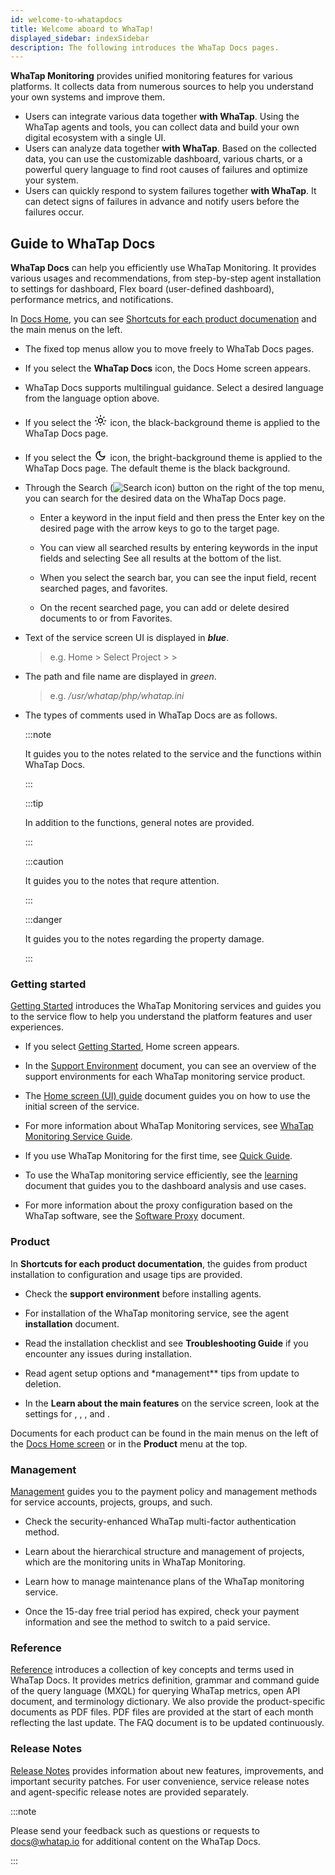 ```yaml
---
id: welcome-to-whatapdocs
title: Welcome aboard to WhaTap!
displayed_sidebar: indexSidebar
description: The following introduces the WhaTap Docs pages.
---
```


**WhaTap Monitoring** provides unified monitoring features for various platforms. It collects data from numerous sources to help you understand your own systems and improve them. 

- Users can integrate various data together **with WhaTap**. Using the WhaTap agents and tools, you can collect data and build your own digital ecosystem with a single UI. 
- Users can analyze data together **with WhaTap**. Based on the collected data, you can use the customizable dashboard, various charts, or a powerful query language to find root causes of failures and optimize your system.
- Users can quickly respond to system failures together **with WhaTap**. It can detect signs of failures in advance and notify users before the failures occur.

## Guide to WhaTap Docs

**WhaTap Docs** can help you efficiently use WhaTap Monitoring. It provides various usages and recommendations, from step-by-step agent installation to settings for dashboard, Flex board (user-defined dashboard), performance metrics, and notifications.  

In [Docs Home](./), you can see [Shortcuts for each product documenation](./#shortcut-product) and the main menus on the left. 

<ImgLang img='whatap-docs-upper.png' desc=''/>

- The fixed top menus allow you to move freely to WhaTab Docs pages. 

- If you select the **WhaTap Docs** icon, the Docs Home screen appears.

- WhaTap Docs supports multilingual guidance. Select a desired language from the language option above.

- If you select the <svg viewBox="0 -4 24 26" width="22" height="22" class="ic-gs"><path fill="currentColor" d="M12,9c1.65,0,3,1.35,3,3s-1.35,3-3,3s-3-1.35-3-3S10.35,9,12,9 M12,7c-2.76,0-5,2.24-5,5s2.24,5,5,5s5-2.24,5-5 S14.76,7,12,7L12,7z M2,13l2,0c0.55,0,1-0.45,1-1s-0.45-1-1-1l-2,0c-0.55,0-1,0.45-1,1S1.45,13,2,13z M20,13l2,0c0.55,0,1-0.45,1-1 s-0.45-1-1-1l-2,0c-0.55,0-1,0.45-1,1S19.45,13,20,13z M11,2v2c0,0.55,0.45,1,1,1s1-0.45,1-1V2c0-0.55-0.45-1-1-1S11,1.45,11,2z M11,20v2c0,0.55,0.45,1,1,1s1-0.45,1-1v-2c0-0.55-0.45-1-1-1C11.45,19,11,19.45,11,20z M5.99,4.58c-0.39-0.39-1.03-0.39-1.41,0 c-0.39,0.39-0.39,1.03,0,1.41l1.06,1.06c0.39,0.39,1.03,0.39,1.41,0s0.39-1.03,0-1.41L5.99,4.58z M18.36,16.95 c-0.39-0.39-1.03-0.39-1.41,0c-0.39,0.39-0.39,1.03,0,1.41l1.06,1.06c0.39,0.39,1.03,0.39,1.41,0c0.39-0.39,0.39-1.03,0-1.41 L18.36,16.95z M19.42,5.99c0.39-0.39,0.39-1.03,0-1.41c-0.39-0.39-1.03-0.39-1.41,0l-1.06,1.06c-0.39,0.39-0.39,1.03,0,1.41 s1.03,0.39,1.41,0L19.42,5.99z M7.05,18.36c0.39-0.39,0.39-1.03,0-1.41c-0.39-0.39-1.03-0.39-1.41,0l-1.06,1.06 c-0.39,0.39-0.39,1.03,0,1.41s1.03,0.39,1.41,0L7.05,18.36z"></path></svg> icon, the black-background theme is applied to the WhaTap Docs page.

- If you select the <svg viewBox="0 -4 24 26" width="22" height="22" class="ic-gs"><path fill="currentColor" d="M9.37,5.51C9.19,6.15,9.1,6.82,9.1,7.5c0,4.08,3.32,7.4,7.4,7.4c0.68,0,1.35-0.09,1.99-0.27C17.45,17.19,14.93,19,12,19 c-3.86,0-7-3.14-7-7C5,9.07,6.81,6.55,9.37,5.51z M12,3c-4.97,0-9,4.03-9,9s4.03,9,9,9s9-4.03,9-9c0-0.46-0.04-0.92-0.1-1.36 c-0.98,1.37-2.58,2.26-4.4,2.26c-2.98,0-5.4-2.42-5.4-5.4c0-1.81,0.89-3.42,2.26-4.4C12.92,3.04,12.46,3,12,3L12,3z"></path></svg> icon, the bright-background theme is applied to the WhaTap Docs page. The default theme is the black background.

- Through the Search (![Search icon](/img/ico-search.svg)) button on the right of the top menu, you can search for the desired data on the WhaTap Docs page.

  - Enter a keyword in the input field and then press the Enter key on the desired page with the arrow keys to go to the target page.

  - You can view all searched results by entering keywords in the input fields and selecting See all results at the bottom of the list.

  - When you select the search bar, you can see the input field, recent searched pages, and favorites.

  - On the recent searched page, you can add or delete desired documents to or from Favorites.

- Text of the service screen UI is displayed in **_blue_**.

  > e.g. Home > Select Project > <Cmdname sid='dashboard' className='uitext' /> > <Cmdname sid='app_dashboard' className='uitext' />

- The path and file name are displayed in _green_.

  > e.g. _/usr/whatap/php/whatap.ini_

- The types of comments used in WhaTap Docs are as follows.

  :::note

  It guides you to the notes related to the service and the functions within WhaTap Docs.

  :::

  :::tip

  In addition to the functions, general notes are provided.

  :::

  :::caution

  It guides you to the notes that requre attention.

  :::

  :::danger

  It guides you to the notes regarding the property damage.

  :::

### Getting started

[Getting Started](./) introduces the WhaTap Monitoring services and guides you to the service flow to help you understand the platform features and user experiences. 

- If you select [Getting Started](./), Home screen appears. 

- In the [Support Environment](support-env) document, you can see an overview of the support environments for each WhaTap monitoring service product. 

- The [Home screen (UI) guide](main-ui-intro-v2) document guides you on how to use the initial screen of the service. 

- For more information about WhaTap Monitoring services, see [WhaTap Monitoring Service Guide](whatap-overview).

- If you use WhaTap Monitoring for the first time, see [Quick Guide](quick-guide).

- To use the WhaTap monitoring service efficiently, see the [learning](learning-guides) document that guides you to the dashboard analysis and use cases. 

- For more information about the proxy configuration based on the WhaTap software, see the [Software Proxy](software-proxy) document.

### Product

In **Shortcuts for each product documentation**, the guides from product installation to configuration and usage tips are provided. 

- Check the **support environment** before installing agents. 

- For installation of the WhaTap monitoring service, see the agent **installation** document.

- Read the installation checklist and see **Troubleshooting Guide** if you encounter any issues during installation. 

- Read agent setup options and \*management\*\* tips from update to deletion. 

- In the **Learn about the main features** on the service screen, look at the settings for <Cmdname sid='dashboard' className='uitext' />, <Cmdname sid='flexboard' className='uitext' />, <Cmdname sid='report' className='uitext' />, and <Cmdname sid="event_statistic" className="uitext" />.

Documents for each product can be found in the main menus on the left of the [Docs Home screen](./) or in the **Product** menu at the top.

### Management

[Management](manage) guides you to the payment policy and management methods for service accounts, projects, groups, and such. 

- Check the security-enhanced WhaTap multi-factor authentication method. 

- Learn about the hierarchical structure and management of projects, which are the monitoring units in WhaTap Monitoring. 

- Learn how to manage maintenance plans of the WhaTap monitoring service. 

- Once the 15-day free trial period has expired, check your payment information and see the method to switch to a paid service.

### Reference

[Reference](reference) introduces a collection of key concepts and terms used in WhaTap Docs. It provides metrics definition, grammar and command guide of the query language (MXQL) for querying WhaTap metrics, open API document, and terminology dictionary. We also provide the product-specific documents as PDF files. PDF files are provided at the start of each month reflecting the last update. The FAQ document is to be updated continuously.  

### Release Notes

[Release Notes](release-notes) provides information about new features, improvements, and important security patches. For user convenience, service release notes and agent-specific release notes are provided separately.

:::note

Please send your feedback such as questions or requests to docs@whatap.io for additional content on the WhaTap Docs.

:::
